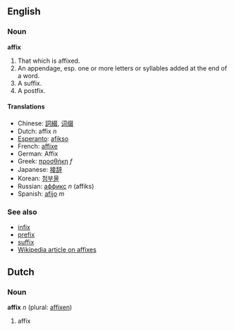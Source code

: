 ==English==
===Noun===
'''affix'''

#That which is affixed.
#An appendage, esp. one or more letters or syllables added at the end of a word.
#A suffix.
#A postfix.

====Translations====
*Chinese: [[詞綴]], [[词缀]]
*Dutch: affix ''n''
*[[Esperanto]]: [[afikso]]
*French: [[affixe]]
*German: Affix
*Greek: [[προσθήκη]] ''f''
*Japanese: [[接辞]]
*Korean: [[첨부물]]
*Russian: [[аффикс]] ''n'' (affiks)
*Spanish: [[afijo]] ''m''

===See also===
*[[infix]]
*[[prefix]]
*[[suffix]]
*[[w:Affix|Wikipedia article on affixes]]

==Dutch==
===Noun===
'''affix''' ''n'' (plural: [[affixen]])

# affix